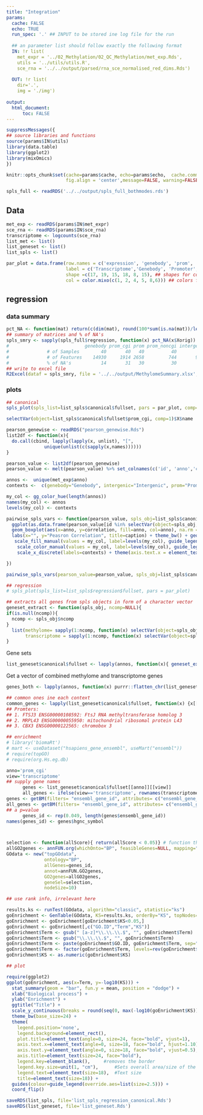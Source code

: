 ```yaml
---
title: "Integration"
params:
  cache: FALSE
  echo: TRUE
  run_spec: '.' ## INPUT to be stored ine log file for the run
  
  ## an parameter list should follow exactly the following format
  IN: !r list(
    met_expr = '../02_Methylation/02_QC_Methylation/met_exp.Rds',
    utils = '../utils/utils.R',
    sce_rna = '../../output/parsed/rna_sce_normalised_red_dims.Rds')
    
  OUT: !r list(
    dir='.',
    img = './img')
  
output:
  html_document:
      toc: FALSE
---
```


```r
suppressMessages({
## source libraries and functions
source(params$IN$utils)
library(data.table)
library(ggplot2)
library(mixOmics)
})
```


```r
knitr::opts_chunk$set(cache=params$cache, echo=params$echo,  cache.comment=FALSE,
                      fig.align = 'center',message=FALSE, warning=FALSE, results='hide')
```

```r
spls_full <- readRDS('../../output/spls_full_bothmodes.rds')
```



## Data

```r
met_exp <- readRDS(params$IN$met_expr)
sce_rna <- readRDS(params$IN$sce_rna)
transcriptome <- logcounts(sce_rna)
list_met <- list()
list_geneset <- list()
list_spls <- list()
```

```r
par_plot = data.frame(row.names = c('expression', 'genebody', 'prom', 'prom_cgi', 'prom_noncgi', 'intergenic' ),
                      label = c('Transcriptome','Genebody', 'Promoter', 'Promoter (CGI)', 'Promoter (non-CGI)', 'Intergenic'),
                      shape =c(17, 19, 15, 18, 8, 15), ## shapes for corr circ plots
                      col = color.mixo(c(1, 2, 4, 5, 8,6))) ## colors for corr circ plots

```

## regression

### data summary

```r
pct_NA <- function(mat) return(c(dim(mat), round(100*sum(is.na(mat))/length(mat))) %>% set_names(c("# of Samples", "# of Features", "% of NA's")))
## summary of matrices and % of NA's
spls_smry <- sapply(spls_full$regression, function(x) pct_NA(x$Xorig)) %>% as.data.frame()
#                            genebody prom_cgi prom prom_noncgi intergenic
#              # of Samples        40       40   40          40         40
#              # of Features    14930     1914 2658         744       9868
#              % of NA's           14       31   30          30         13
## write to excel file
R2Excel(dataf = spls_smry, file = '../../output/MethylomeSummary.xlsx', sheetName = "splsRegressionCov25", title = "Methylome Data Summary", subtitle = "Features covered in at least 25 cells", overwriteSheet = FALSE)
```


### plots

```r
## canonical
spls_plot(spls_list=list_spls$canonical$fullset, pars = par_plot, comp=c(2,3))
```

```r
selectVar(object=list_spls$canonical$fullset$prom_cgi, comp=1)$X$name
```

```r
pearson_genewise <- readRDS("pearson_genewise.Rds")
list2df <- function(x){
  do.call(cbind, lapply(lapply(x, unlist), "[",
              unique(unlist(c(sapply(x,names))))))
}

pearson_value <- list2df(pearson_genewise)
pearson_value <- melt(pearson_value) %>% set_colnames(c('id', 'anno','correlation')) %>% as.data.table()
```

```r
annos <-  unique(met_exp$anno)
contexts <-  c(genebody="Genebody", intergenic="Intergenic", prom="Promoter",prom_cgi="Promoter-CGI", prom_noncgi="Promoter-nonCGI")

my_col <- gg_color_hue(length(annos))
names(my_col) <- annos
levels(my_col) <- contexts
```

```r
pairwise_spls_vars <- function(pearson_value, spls_obj=list_spls$canonical$fullset$genebody, component=1,caption='', mat='Y' )({
  ggplot(as.data.frame(pearson_value[id %in% selectVar(object=spls_obj, comp=component)[[mat]]$name])) + 
  geom_boxplot(aes(x=anno, y=correlation, fill=anno, col=anno), na.rm = TRUE, alpha=0.7, show.legend=FALSE) + 
  labs(x="", y="Peasron Correlation", title=caption) + theme_bw() + geom_hline(yintercept = 0, linetype=3, col='red') +
   scale_fill_manual(values = my_col, label=levels(my_col), guide_legend(title="Context")) +
    scale_color_manual(values = my_col, label=levels(my_col), guide_legend(title="Context")) +
    scale_x_discrete(labels=contexts) + theme(axis.text.x = element_text(face="bold")) + coord_flip()

})
```
```r
pairwise_spls_vars(pearson_value=pearson_value, spls_obj=list_spls$canonical$fullset$prom, component=1, caption = 'Promoter - componenent 1', mat='X')
```


```r
## regression
# spls_plot(spls_list=list_spls$regression$fullset, pars = par_plot)
```

```r
## extracts all genes from spls objects in form of a character vector
geneset_extract <- function(spls_obj, ncomp=NULL){
if(is.null(ncomp)){
  ncomp <- spls_obj$ncomp
}
  list(methylome= sapply(1:ncomp, function(x) selectVar(object=spls_obj, comp=x)$X$name) %>% as.vector(), 
       transcriptome = sapply(1:ncomp, function(x) selectVar(object=spls_obj, comp=x)$Y$name) %>% as.vector())
}
```

Gene sets

```r
list_geneset$canonical$fullset <- lapply(annos, function(x){ geneset_extract(spls_obj = list_spls$canonical$fullset[[x]], ncomp = 5)})
```

Get a vector of combined methylome and transcriptome genes

```r
genes_both <- lapply(annos, function(x) purrr::flatten_chr(list_geneset$canonical$fullset[[x]]))
```


```r
## common ones ine each context
common_genes <- lapply(list_geneset$canonical$fullset, function(x) {x[[1]][ x[[1]] %in% x[[2]] ]})
## Promters:
## 1. FTSJ3 ENSG00000108592: FtsJ RNA methyltransferase homolog 3
## 2. MRPL43 ENSG00000055950: mitochondrial ribosomal protein L43
## 3. CBX3 ENSG00000122565: chromobox 3
```


```r
## enrichment
# library('biomaRt')
# mart <- useDataset("hsapiens_gene_ensembl", useMart("ensembl"))
# require(topGO)
# require(org.Hs.eg.db)

anno='prom_cgi'
view='transcriptome'
## supply gene names
      genes <- list_geneset$canonical$fullset[[anno]][[view]]
      all_genes <- ifelse(view=='transcriptome', rownames(transcriptome), unique(met_exp$id))
genes <- getBM(filters= "ensembl_gene_id", attributes= c("ensembl_gene_id","hgnc_symbol","description"),values=genes,mart= mart)
all_genes <- getBM(filters= "ensembl_gene_id", attributes= c("ensembl_gene_id","hgnc_symbol","description"),values=all_genes,mart= mart)
## a p=value
      genes_id <- rep(0.049, length(genes$ensembl_gene_id))
names(genes_id) <- genes$hgnc_symbol



selection <- function(allScore){ return(allScore < 0.05)} # function that returns TRUE/FALSE for p-values<0.05
allGO2genes <- annFUN.org(whichOnto="BP", feasibleGenes=NULL, mapping="org.Hs.eg.db", ID="symbol")
GOdata <- new("topGOdata",
              ontology="BP",
              allGenes=genes_id,
              annot=annFUN.GO2genes,
              GO2genes=allGO2genes,
              geneSel=selection,
              nodeSize=10)

## use rank info, irrelevant here

results.ks <- runTest(GOdata, algorithm="classic", statistic="ks")
goEnrichment <- GenTable(GOdata, KS=results.ks, orderBy="KS", topNodes=20)
goEnrichment <- goEnrichment[goEnrichment$KS<0.05,]
goEnrichment <- goEnrichment[,c("GO.ID","Term","KS")]
goEnrichment$Term <- gsub(" [a-z]*\\.\\.\\.$", "", goEnrichment$Term)
goEnrichment$Term <- gsub("\\.\\.\\.$", "", goEnrichment$Term)
goEnrichment$Term <- paste(goEnrichment$GO.ID, goEnrichment$Term, sep=", ")
goEnrichment$Term <- factor(goEnrichment$Term, levels=rev(goEnrichment$Term))
goEnrichment$KS <- as.numeric(goEnrichment$KS)

## plot

require(ggplot2)
ggplot(goEnrichment, aes(x=Term, y=-log10(KS))) +
  stat_summary(geom = "bar", fun.y = mean, position = "dodge") +
  xlab("Biological process") +
  ylab("Enrichment") +
  ggtitle("Title") +
  scale_y_continuous(breaks = round(seq(0, max(-log10(goEnrichment$KS)), by = 2), 1)) +
  theme_bw(base_size=24) +
  theme(
    legend.position='none',
    legend.background=element_rect(),
    plot.title=element_text(angle=0, size=24, face="bold", vjust=1),
    axis.text.x=element_text(angle=0, size=18, face="bold", hjust=1.10),
    axis.text.y=element_text(angle=0, size=18, face="bold", vjust=0.5),
    axis.title=element_text(size=24, face="bold"),
    legend.key=element_blank(),     #removes the border
    legend.key.size=unit(1, "cm"),      #Sets overall area/size of the legend
    legend.text=element_text(size=18),  #Text size
    title=element_text(size=18)) +
  guides(colour=guide_legend(override.aes=list(size=2.5))) +
  coord_flip()

```

```r
saveRDS(list_spls, file='list_spls_regression_canonical.Rds')
saveRDS(list_geneset, file='list_geneset.Rds')
```



